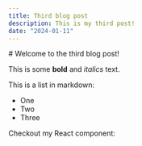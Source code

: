 ```yaml
---
title: Third blog post
description: This is my third post!
date: "2024-01-11"
---
```

<div className="prose dark:prose-invert">
# Welcome to the third blog post!
 
This is some **bold** and _italics_ text.
 
This is a list in markdown:
 
- One
- Two
- Three
 
Checkout my React component:

</div>